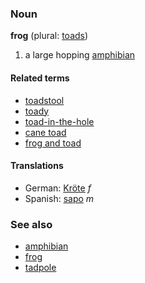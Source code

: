 ===Noun===
'''frog''' (plural: [[toads]])

# a large hopping [[amphibian]]

====Related terms====
*[[toadstool]]
*[[toady]]
*[[toad-in-the-hole]]
*[[cane toad]]
*[[frog and toad]]

====Translations====
*German: [[Kröte]] ''f''
*Spanish: [[sapo]] ''m''

===See also===
*[[amphibian]]
*[[frog]]
*[[tadpole]]